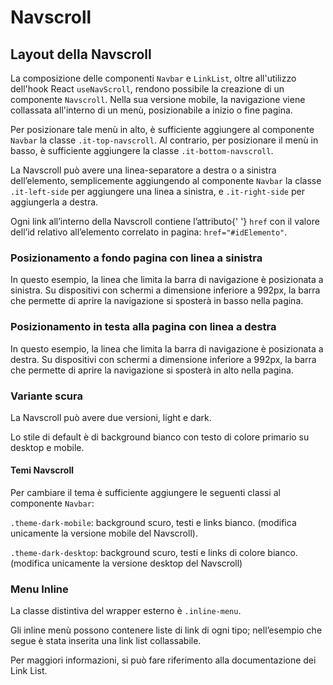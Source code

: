 
<Meta title='Documentazione/Menu di navigazione/Navscroll' />

# Navscroll

## Layout della Navscroll

La composizione delle componenti `Navbar` e `LinkList`, oltre all'utilizzo dell'hook React `useNavScroll`, rendono possibile la creazione di un componente `Navscroll`.
Nella sua versione mobile, la navigazione viene collassata all'interno di un menù, posizionabile a inizio o fine pagina.

Per posizionare tale menù in alto, è sufficiente aggiungere al componente `Navbar` la classe `.it-top-navscroll`. Al contrario, per posizionare il menù in basso, è sufficiente aggiungere la classe `.it-bottom-navscroll`.

La Navscroll può avere una linea-separatore a destra o a sinistra dell’elemento, semplicemente aggiungendo al componente `Navbar` la classe `.it-left-side` per aggiungere una linea a sinistra, e `.it-right-side` per aggiungerla a destra.

<div className='docs'>
  <Callout color='info'>
    <CalloutText>
      Ogni link all’interno della Navscroll contiene l’attributo{' '}
      <code>href</code> con il valore dell’id relativo all’elemento correlato in
      pagina: <code>href="#idElemento"</code>.
    </CalloutText>
  </Callout>
</div>

### Posizionamento a fondo pagina con linea a sinistra

In questo esempio, la linea che limita la barra di navigazione è posizionata a sinistra. Su dispositivi con schermi a dimensione inferiore a 992px, la barra che permette di aprire la navigazione si sposterà in basso nella pagina.

<Canvas>
  <Story id='componenti-navscroll--posizionamento-a-fondo-pagina-con-linea-a-sinistra' />
</Canvas>

### Posizionamento in testa alla pagina con linea a destra

In questo esempio, la linea che limita la barra di navigazione è posizionata a destra. Su dispositivi con schermi a dimensione inferiore a 992px, la barra che permette di aprire la navigazione si sposterà in alto nella pagina.

<Canvas>
  <Story id='componenti-navscroll--posizionamento-in-testa-alla-pagina-con-linea-a-destra' />
</Canvas>

### Variante scura

La Navscroll può avere due versioni, light e dark.

Lo stile di default è di background bianco con testo di colore primario su desktop e mobile.

#### Temi Navscroll

Per cambiare il tema è sufficiente aggiungere le seguenti classi al componente `Navbar`:

`.theme-dark-mobile`: background scuro, testi e links bianco. (modifica unicamente la versione mobile del Navscroll).

`.theme-dark-desktop`: background scuro, testi e links di colore bianco. (modifica unicamente la versione desktop del Navscroll)

<Canvas>
  <Story id='componenti-navscroll--versione-scura' />
</Canvas>

### Menu Inline

La classe distintiva del wrapper esterno è `.inline-menu`.

Gli inline menù possono contenere liste di link di ogni tipo; nell’esempio che segue è stata inserita una link list collassabile.

Per maggiori informazioni, si può fare riferimento alla documentazione dei Link List.

<Canvas>
  <Story id='componenti-navscroll--menu-inline' />
</Canvas>
